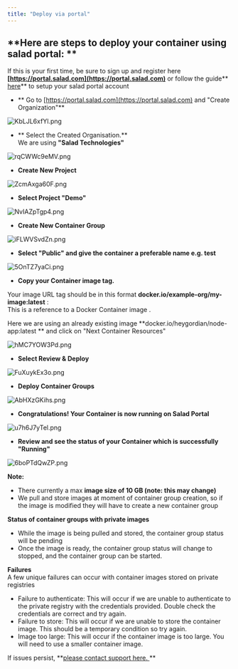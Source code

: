 ```yaml
---
title: "Deploy via portal"
---
```

## **Here are steps to deploy your container using salad portal: **

If this is your first time, be sure to sign up and register here **[https://portal.salad.com](https://portal.salad.com)** or follow the guide** [here](https://docs.salad.com/docs/register-on-salad-portal)** to setup your salad portal account 

- ** Go to [https://portal.salad.com](https://portal.salad.com) and "Create Organization"** 

![](https://files.readme.io/0dec642-KbLJL6xfYl.png "KbLJL6xfYl.png")

- ** Select the Created Organisation.**  
  We are using **"Salad Technologies"** 

![](https://files.readme.io/dcb0f16-rqCWWc9eMV.png "rqCWWc9eMV.png")

- **Create New Project** 

![](https://files.readme.io/8e6b337-ZcmAxga60F.png "ZcmAxga60F.png")

- **Select Project "Demo"** 

![](https://files.readme.io/d02a76c-NvIAZpTgp4.png "NvIAZpTgp4.png")

- **Create New Container Group** 

![](https://files.readme.io/1640c95-iFLWVSvdZn.png "iFLWVSvdZn.png")

- **Select "Public" and give the container a preferable name e.g. test** 

![](https://files.readme.io/058ba22-5OnTZ7yaCi.png "5OnTZ7yaCi.png")

- **Copy your Container image tag.**

Your image URL  tag should be in this format **docker.io/example-org/my-image:latest** :  
This is a reference to a Docker Container  image . 

Here we are using an already existing image **docker.io/heygordian/node-app:latest ** and click on "Next Container Resources"

![](https://files.readme.io/d876461-hMC7YOW3Pd.png "hMC7YOW3Pd.png")

- **Select Review & Deploy** 

![](https://files.readme.io/5b9c1a6-FuXuykEx3o.png "FuXuykEx3o.png")

- **Deploy Container Groups** 

![](https://files.readme.io/66c2ec7-AbHXzGKihs.png "AbHXzGKihs.png")

- **Congratulations! Your Container is now running on Salad Portal** 

![](https://files.readme.io/8d8ccfc-u7h6J7yTel.png "u7h6J7yTel.png")

- **Review and see the status of your Container which is successfully "Running"**

![](https://files.readme.io/6e08ac7-6boPTdQwZP.png "6boPTdQwZP.png")

**Note:** 

- There currently a max **image size of 10 GB (note: this may change)**
- We pull and store images at moment of container group creation, so if the image is modified they will have to create a new container group

**Status of container groups with private images**

- While the image is being pulled and stored, the container group status will be pending
- Once the image is ready, the container group status will change to stopped, and the container group can be started.

**Failures**  
A few unique failures can occur with container images stored on private registries

- Failure to authenticate: This will occur if we are unable to authenticate to the private registry with the credentials provided. Double check the credentials are correct and try again.
- Failure to store: This will occur if we are unable to store the container image. This should be a temporary condition so try again.
- Image too large: This will occur if the container image is too large. You will need to use a smaller container image.

If issues persist, **[please contact support here. ](mailto:cloud@salad.com) **
